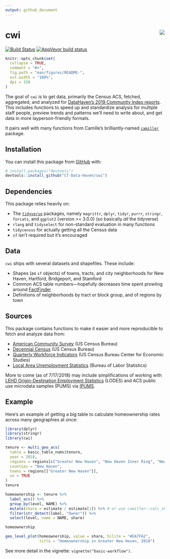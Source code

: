 ```yaml
---
output: github_document
---
```


<!-- README.md is generated from README.Rmd. Please edit that file -->

# cwi <img src="man/figures/logo.png" align="right" />

[![Build Status](https://travis-ci.org/CT-Data-Haven/cwi.svg?branch=master)](https://travis-ci.org/CT-Data-Haven/cwi) [![AppVeyor build status](https://ci.appveyor.com/api/projects/status/github/CT-Data-Haven/cwi?branch=master&svg=true)](https://ci.appveyor.com/project/CT-Data-Haven/cwi)

```r
knitr::opts_chunk$set(
  collapse = TRUE,
  comment = "#>",
  fig.path = "man/figures/README-",
  out.width = "100%",
  dpi = 150
)
```

The goal of `cwi` is to get data, primarily the Census ACS, fetched, aggregated, and analyzed for [DataHaven's 2019 Community Index reports](http://ctdatahaven.org/reports/greater-new-haven-community-index). This includes functions to speed up and standardize analysis for multiple staff people, preview trends and patterns we'll need to write about, and get data in more layperson-friendly formats.

It pairs well with many functions from Camille's brilliantly-named [`camiller`](https://github.com/camille-s/camiller) package.

## Installation

You can install this package from [GitHub](https://github.com/CT-Data-Haven/cwi) with:

``` r
# install.packages("devtools")
devtools::install_github("CT-Data-Haven/cwi")
```

## Dependencies

This package relies heavily on:

* The [`tidyverse`](http://tidyverse.org/) packages, namely `magrittr`, `dplyr`, `tidyr`, `purrr`, `stringr`, `forcats`, and `ggplot2` (version >= 3.0.0) (so basically *all* the tidyverse)
* `rlang` and `tidyselect` for non-standard evaluation in many functions
* `tidycensus` for actually getting all the Census data
* `sf` isn't required but it's encouraged

## Data

`cwi` ships with several datasets and shapefiles. These include:

* Shapes (as `sf` objects) of towns, tracts, and city neighborhoods for New Haven, Hartford, Bridgeport, and Stamford
* Common ACS table numbers—hopefully decreases time spent prowling around [FactFinder](https://factfinder.census.gov)
* Definitions of neighborhoods by tract or block group, and of regions by town

## Sources

This package contains functions to make it easier and more reproducible to fetch and analyze data from:

* [American Community Survey](https://www.census.gov/programs-surveys/acs/) (US Census Bureau)
* [Decennial Census](https://www.census.gov/programs-surveys/decennial-census.html) (US Census Bureau)
* [Quarterly Workforce Indicators](https://lehd.ces.census.gov/) (US Census Bureau Center for Economic Studies)
* [Local Area Unemployment Statistics](https://www.bls.gov/lau/) (Bureau of Labor Statistics)

More to come (as of 7/17/2018) may include simplifications of working with [LEHD Origin-Destination Employment Statistics](https://lehd.ces.census.gov/data/) (LODES) and ACS public use microdata samples (PUMS) via [IPUMS](https://usa.ipums.org/usa/).

## Example

Here's an example of getting a big table to calculate homeownership rates across many geographies at once:

```r
library(dplyr)
library(stringr)
library(cwi)
```

```r
tenure <- multi_geo_acs(
  table = basic_table_nums$tenure,
  year = 2018,
  regions = regions[c("Greater New Haven", "New Haven Inner Ring", "New Haven Outer Ring")],
  counties = "New Haven",
  towns = regions[["Greater New Haven"]],
  us = TRUE
)
tenure
```


```r
homeownership <- tenure %>%
  label_acs() %>%
  group_by(level, NAME) %>%
  mutate(share = estimate / estimate[1]) %>% # or use camiller::calc_shares
  filter(str_detect(label, "Owner")) %>%
  select(level, name = NAME, share)

homeownership
```

```r
geo_level_plot(homeownership, value = share, hilite = "#EA7FA2", 
               title = "Homeownership in Greater New Haven, 2018")
```

See more detail in the vignette: `vignette("basic-workflow")`.
